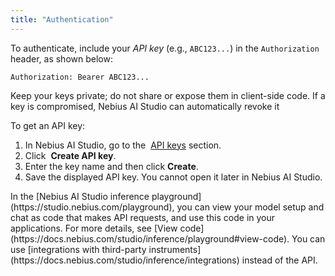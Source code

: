 ```yaml
---
title: "Authentication"
---
```


To authenticate, include your _API key_ (e.g., `ABC123...`) in the `Authorization` header, as shown below:

```
Authorization: Bearer ABC123...
```

<Warning>
  Keep your keys private; do not share or expose them in client-side code. If a key is compromised, Nebius AI Studio can automatically revoke it
</Warning>

To get an API key:

1. In Nebius AI Studio, go to the  [API keys](https://studio.nebius.com/settings/api-keys) section.
2. Click  **Create API key**.
3. Enter the key name and then click **Create**.
4. Save the displayed API key. You cannot open it later in Nebius AI Studio.

<Tip>
  In the [Nebius AI Studio inference playground](https://studio.nebius.com/playground), you can view your model setup and chat as code that makes API requests, and use this code in your applications. For more details, see [View code](https://docs.nebius.com/studio/inference/playground#view-code).
</Tip>

<Tip>
  You can use [integrations with third-party instruments](https://docs.nebius.com/studio/inference/integrations) instead of the API.
</Tip>